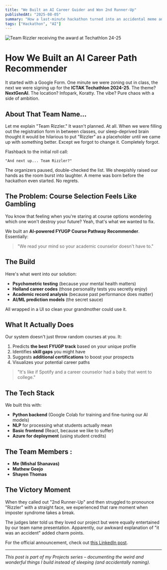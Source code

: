 ```yaml
---
title: "We Built an AI Career Guider and Won 2nd Runner-Up"
publishedAt: "2025-08-05"
summary: "How a last-minute hackathon turned into an accidental meme and a legit AI project."
tags: ["Hackathon", "AI"]
---
```


<img src="/ict-hackathon.jpeg" alt="Team Rizzler receiving the award at Techathlon 24-25" class="team-image" />

# How We Built an AI Career Path Recommender


It started with a Google Form. 
One minute we were zoning out in class, the next we were signing up for the **ICTAK Techathlon 2024-25**. The theme? **NextGenAI**. The location? Infopark, Koratty. The vibe? Pure chaos with a side of ambition.

## About That Team Name...

Let me explain "Team Rizzler." It wasn't planned. At all.
When we were filling out the registration form in between classes, our sleep-deprived brain thought it would be hilarious to put "Rizzler" as a placeholder until we came up with something better. Except we forgot to change it. Completely forgot.

Flashback to the initial roll call:

    "And next up... Team Rizzler?"

The organizers paused, double-checked the list. We sheepishly raised our hands as the room burst into laughter.
A meme was born before the hackathon even started. No regrets.

## The Problem: Course Selection Feels Like Gambling

You know that feeling when you're staring at course options wondering which one won't destroy your future? Yeah, that's what we wanted to fix.

We built an **AI-powered FYUGP Course Pathway Recommender**. Essentially:

> "We read your mind so your academic counselor doesn't have to."

## The Build

Here's what went into our solution:

- **Psychometric testing** (because your mental health matters)
- **Holland career codes** (those personality tests you secretly enjoy)
- **Academic record analysis** (because past performance does matter)
- **AI/ML prediction models** (the secret sauce)

All wrapped in a UI so clean your grandmother could use it.

## What It Actually Does

Our system doesn't just throw random courses at you. It:

1. Predicts **the best FYUGP track** based on your unique profile
2. Identifies **skill gaps** you might have
3. Suggests **additional certifications** to boost your prospects
4. Visualizes your potential career paths

> "It's like if Spotify and a career counselor had a baby that went to college."

## The Tech Stack

We built this with:

- **Python backend** (Google Colab for training and fine-tuning our AI models)
- **NLP** for processing what students actually mean
- **Basic frontend** (React, because we like to suffer)
- **Azure for deployment** (using student credits)


## The Team Members :

- **Me (Mishal Shanavas)** 
- **Mathew Geejo** 
- **Shayen Thomas**

## The Victory Moment

When they called out "2nd Runner-Up" and then struggled to pronounce "Rizzler" with a straight face, we experienced that rare moment when imposter syndrome takes a break.

The judges later told us they loved our project but were equally entertained by our team name presentation. Apparently, our awkward explanation of "it was an accident" added charm points.

For the official announcement, check out [this LinkedIn post](https://www.linkedin.com/posts/ictkerala_ictak-ictacademy-ictacademykerala-ugcPost-7358039609945051136-VYSo).


---

*This post is part of my Projects series – documenting the weird and wonderful things I build instead of sleeping (and accidentally naming).*
